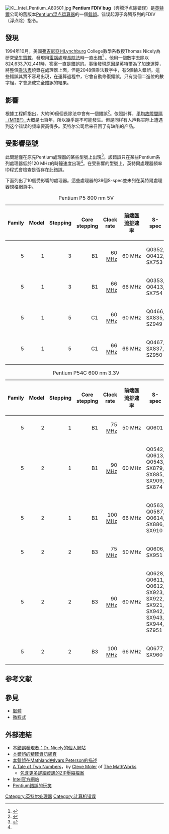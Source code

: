 {{NoteTA
|G1=IT
|1=zh-hans:浮点除;zh-hant:浮點除;
}}
[[Image:KL_Intel_Pentium_A80501.jpg|right]]
'''Pentium FDIV bug'''（奔腾浮点除错误）是[[英特爾|英特爾]]公司的舊版本[[Pentium|Pentium]][[浮点运算器|浮点运算器]]的一個[[程序错误|錯誤]]。错误起源于奔腾系列的FDIV（浮点除）指令。

== 發現 ==
1994年10月，美國[[弗吉尼亞州|弗吉尼亞州]]Lynchburg College數學系教授Thomas Nicely為研究[[孿生質數|孿生質數]]，發現用[[電腦|電腦]]處理[[長除法|長除法]]時一直出錯<ref name="NicelyFAQ">{{cite web|url=http://www.trnicely.net/pentbug/pentbug.html|title=Pentium FDIV flaw FAQ|author=Nicely|first=Thomas|date=August 19, 2011|website=trnicely.net|archive-url=https://web.archive.org/web/20190618044444/http://www.trnicely.net/pentbug/pentbug.html|archive-date=2019-06-18|dead-url=yes|access-date=June 18, 2019}}</ref> 。他用一個數字去除以824,633,702,441時，答案一直是錯誤的。事後發現原因是英特爾為了加速運算，將整個[[乘法表|乘法表]]燒錄在處理器上面，但是2048個乘法數字中，有5個輸入錯誤。這些錯誤其實不容易出現，在運算過程中，它會自動修復錯誤，只有幾個二進位的數字組，才會造成完全錯誤的結果。

== 影響 ==
根據工程師指出，大約90億個長除法中會有一個錯誤<ref name="halfhill-199503">{{cite journal |author=Tom R. Halfhill |date=March 1995 |title=An error in a lookup table created the infamous bug in Intel's latest processor |journal=''BYTE'' |issue=March 1995 |url=http://www.byte.com/art/9503/sec13/art1.htm |accessdate=2006-12-19 |format=– <sup>[https://scholar.google.co.uk/scholar?hl=en&lr=&q=intitle%3AAn+error+in+a+lookup+table+created+the+infamous+bug+in+Intel%27s+latest+processor&as_publication=%5B%5BBYTE%5D%5D&as_ylo=&as_yhi=&btnG=Search Scholar search]</sup> |deadurl=yes |archiveurl=https://web.archive.org/web/20060209005434/http://www.byte.com/art/9503/sec13/art1.htm |archivedate=2006-02-09 }}</ref>。依照計算，[[平均故障間隔|平均故障間隔（MTBF）]]大概是七百年，所以幾乎是不可能發生。但是同样有人声称实际上遭遇到这个错误的频率要高得多。英特尔公司后来召回了有缺陷的产品。

==受影響型號==
此問題僅在原先Pentium處理器的某些型號上出現<ref name="IntelFaq">{{cite web |publisher=[[Intel|Intel]] |title=FDIV Replacement Program: Frequently asked questions |date=2009-03-20 |url=http://www.intel.com/support/processors/pentium/sb/CS-012748.htm |id=Solution ID CS-012748 |accessdate=2009-11-10 |archive-date=2009-05-11 |archive-url=https://web.archive.org/web/20090511094631/http://www.intel.com/support/processors/pentium/sb/CS-012748.htm |dead-url=no }}</ref>。該錯誤只在某些Pentium系列處理器低於120 MHz的時鐘速度出現<ref name="IntelFaq" />。在受影響的型號上，英特爾處理器頻率ID程式會檢查是否存在此錯誤。

下面列出了10個受影響的處理器。這些處理器的39個S-spec並未列在英特爾處理器規格網頁中。

{| class="wikitable"
|+ Pentium P5 800 nm 5V
! Family !! Model !! Stepping !! Core stepping !! Clock rate !! [[前端匯流排|前端匯流排]]速率 !! S-spec
|-
| align="right"|5 || align="right"| 1 || align="right"| 3 || align="right"| B1 || align="right"| 60 [[Hertz|MHz]] || align="right"| 60 MHz || Q0352, Q0412, SX753
|-
| align="right"|5 || align="right"| 1 || align="right"| 3 || align="right"| B1 || align="right"| 66 [[Hertz|MHz]] || align="right"| 66 MHz || Q0353, Q0413, SX754
|-
| align="right"|5 || align="right"| 1 || align="right"| 5 || align="right"| C1 || align="right"| 60 [[Hertz|MHz]] || align="right"| 60 MHz || Q0466, SX835, SZ949
|-
| align="right"|5 || align="right"| 1 || align="right"| 5 || align="right"| C1 || align="right"| 66 [[Hertz|MHz]] || align="right"| 66 MHz || Q0467, SX837, SZ950
|}
{| class="wikitable"
|+ Pentium P54C 600 nm 3.3V
! Family !! Model !! Stepping !! Core stepping !! Clock rate !! 前端匯流排速率 !! S-spec
|-
| align="right"|5 || align="right"| 2 || align="right"| 1 || align="right"| B1 || align="right"| 75 [[Hertz|MHz]] || align="right"| 50 MHz || Q0601
|-
| align="right"|5 || align="right"| 2 || align="right"| 1 || align="right"| B1 || align="right"| 90 [[Hertz|MHz]] || align="right"| 60 MHz || Q0542, Q0613, Q0543, SX879, SX885, SX909, SX874
|-
| align="right"|5 || align="right"| 2 || align="right"| 1 || align="right"| B1 || align="right"| 100 [[Hertz|MHz]] || align="right"| 66 MHz || Q0563, Q0587, Q0614, SX886, SX910
|-
| align="right"|5 || align="right"| 2 || align="right"| 2 || align="right"| B3 || align="right"| 75 [[Hertz|MHz]] || align="right"| 50 MHz || Q0606, SX951
|-
| align="right"|5 || align="right"| 2 || align="right"| 2 || align="right"| B3 || align="right"| 90 [[Hertz|MHz]] || align="right"| 60 MHz || Q0628, Q0611, Q0612, SX923, SX922, SX921, SX942, SX943, SX944, SZ951
|-
| align="right"|5 || align="right"| 2 || align="right"| 2 || align="right"| B3 || align="right"| 100 [[Hertz|MHz]] || align="right"| 66 MHz || Q0677, SX960
|}

== 参考文献 ==
{{Reflist}}
== 參見 ==
* [[韌體|韌體]]
* [[微程式|微程式]]

== 外部連結 ==
* [https://web.archive.org/web/20160712050001/http://www.trnicely.net/#PENT 本錯誤發現者：Dr. Nicely的個人網站]
* [http://www.cs.earlham.edu/~dusko/cs63/fdiv.html 本錯誤的精確資訊網頁] {{Wayback|url=http://www.cs.earlham.edu/~dusko/cs63/fdiv.html |date=20210302182222 }}
* [http://www.maa.org/mathland/mathland_5_12.html 本錯誤在Mathland由Ivars Peterson的描述] {{Wayback|url=http://www.maa.org/mathland/mathland_5_12.html |date=20130527122020 }}
* [https://web.archive.org/web/20050208091628/http://www.mathworks.com/company/newsletters/news_notes/pdf/win95cleve.pdf A Tale of Two Numbers]，by [[Cleve_Moler|Cleve Moler]] of [[The_MathWorks|The MathWorks]] 
** [http://www.mathworks.com/matlabcentral/fileexchange/loadFile.do?objectId=1666&objectType=file 包含更多詳細資訊的ZIP壓縮檔案] {{Wayback|url=http://www.mathworks.com/matlabcentral/fileexchange/loadFile.do?objectId=1666&objectType=file |date=20070929155414 }}
* [https://web.archive.org/web/20010429062848/http://support.intel.com/support/processors/pentium/fdiv/ Intel官方網站]
* [http://www.netjeff.com/humor/item.cgi?file=PentiumJokes Pentium錯誤的玩笑] {{Wayback|url=http://www.netjeff.com/humor/item.cgi?file=PentiumJokes |date=20201109025301 }}

[[Category:英特尔处理器|Category:英特尔处理器]]
[[Category:计算机错误|Category:计算机错误]]